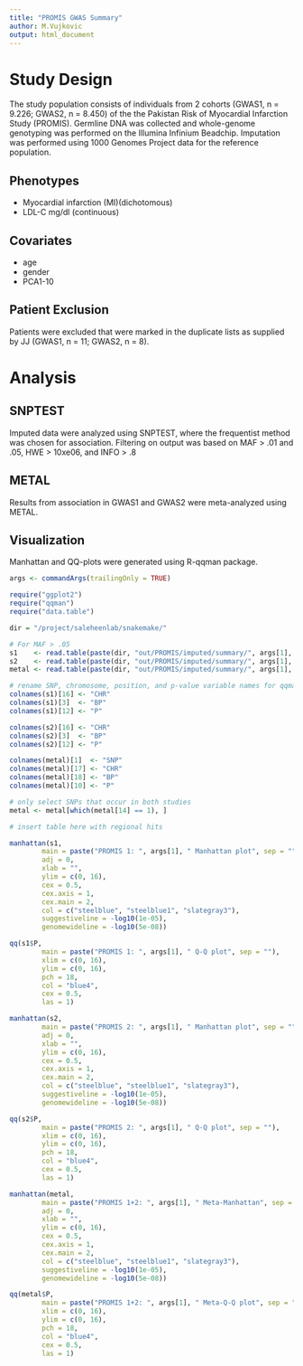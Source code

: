```yaml
---
title: "PROMIS GWAS Summary"
author: M.Vujkovic
output: html_document
---
```


# Study Design
The study population consists of individuals from 2 cohorts (GWAS1, n = 9.226; GWAS2, n = 8.450) of the the Pakistan Risk of Myocardial Infarction Study (PROMIS). Germline DNA was collected and whole-genome genotyping was performed on the Illumina Infinium Beadchip. Imputation was performed using 1000 Genomes Project data for the reference population.

## Phenotypes
- Myocardial infarction (MI)(dichotomous)
- LDL-C mg/dl (continuous)

## Covariates
- age
- gender
- PCA1-10

## Patient Exclusion
Patients were excluded that were marked in the duplicate lists as supplied by JJ (GWAS1, n = 11; GWAS2, n = 8).

# Analysis

## SNPTEST
Imputed data were analyzed using SNPTEST, where the frequentist method was chosen for association. Filtering on output was based on MAF > .01 and .05, HWE > 10xe06, and INFO > .8

## METAL
Results from association in GWAS1 and GWAS2 were meta-analyzed using METAL.

## Visualization
Manhattan and QQ-plots were generated using R-qqman package.

```r

args <- commandArgs(trailingOnly = TRUE)

require("ggplot2")
require("qqman")
require("data.table")

dir = "/project/saleheenlab/snakemake/"

# For MAF > .05
s1    <- read.table(paste(dir, "out/PROMIS/imputed/summary/", args[1], "/", args[1], "_gwas1.snptest.filtered.out", sep = ""), sep = " ",  T, stringsAsFactors = F)
s2    <- read.table(paste(dir, "out/PROMIS/imputed/summary/", args[1], "/", args[1], "_gwas2.snptest.filtered.out", sep = ""), sep = " ",  T, stringsAsFactors = F)
metal <- read.table(paste(dir, "out/PROMIS/imputed/summary/", args[1], "/promis_", args[1], ".metal.1.TBL", sep = ""), sep = "\t", T, stringsAsFactors = F)

# rename SNP, chromosome, position, and p-value variable names for qqman manhattan plots
colnames(s1)[16] <- "CHR"
colnames(s1)[3]  <- "BP"
colnames(s1)[12] <- "P"

colnames(s2)[16] <- "CHR"
colnames(s2)[3]  <- "BP"
colnames(s2)[12] <- "P"

colnames(metal)[1]  <- "SNP"
colnames(metal)[17] <- "CHR"
colnames(metal)[18] <- "BP"
colnames(metal)[10] <- "P"

# only select SNPs that occur in both studies
metal <- metal[which(metal[14] == 1), ]

```
```r
# insert table here with regional hits
```

```r
manhattan(s1,
        main = paste("PROMIS 1: ", args[1], " Manhattan plot", sep = ""),
        adj = 0,
        xlab = "",
        ylim = c(0, 16),
        cex = 0.5,
        cex.axis = 1,
        cex.main = 2,
        col = c("steelblue", "steelblue1", "slategray3"),
        suggestiveline = -log10(1e-05),
        genomewideline = -log10(5e-08))
```

```r
qq(s1$P,
        main = paste("PROMIS 1: ", args[1], " Q-Q plot", sep = ""),
        xlim = c(0, 16),
        ylim = c(0, 16),
        pch = 18,
        col = "blue4",
        cex = 0.5,
        las = 1)
```

```r
manhattan(s2,
        main = paste("PROMIS 2: ", args[1], " Manhattan plot", sep = ""),
        adj = 0,
        xlab = "",
        ylim = c(0, 16),
        cex = 0.5,
        cex.axis = 1,
        cex.main = 2,
        col = c("steelblue", "steelblue1", "slategray3"),
        suggestiveline = -log10(1e-05),
        genomewideline = -log10(5e-08))
```
```r
qq(s2$P,
        main = paste("PROMIS 2: ", args[1], " Q-Q plot", sep = ""),
        xlim = c(0, 16),
        ylim = c(0, 16),
        pch = 18,
        col = "blue4",
        cex = 0.5,
        las = 1)
```

```r
manhattan(metal,
        main = paste("PROMIS 1+2: ", args[1], " Meta-Manhattan", sep = ""),
        adj = 0,
        xlab = "",
        ylim = c(0, 16),
        cex = 0.5,
        cex.axis = 1,
        cex.main = 2,
        col = c("steelblue", "steelblue1", "slategray3"),
        suggestiveline = -log10(1e-05),
        genomewideline = -log10(5e-08))
```

```r
qq(metal$P,
        main = paste("PROMIS 1+2: ", args[1], " Meta-Q-Q plot", sep = ""),
        xlim = c(0, 16),
        ylim = c(0, 16),
        pch = 18,
        col = "blue4",
        cex = 0.5,
        las = 1)
```

